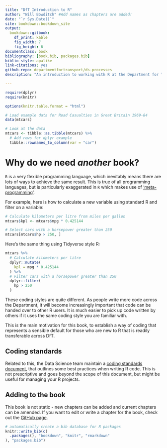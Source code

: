 ```yaml
--- 
title: "DfT Introduction to R"
author: "Will Bowditch" #Add names as chapters are added!
date: "`r Sys.Date()`"
site: bookdown::bookdown_site
output: 
  bookdown::gitbook:
    df_print: kable
    fig_width: 7
    fig_height: 6
documentclass: book
bibliography: [book.bib, packages.bib]
biblio-style: apalike
link-citations: yes
github-repo: departmentfortransport/ds-processes
description: "An introduction to working with R at the Department for Transport"

---
```

```r
require(dplyr)
require(knitr)

options(knitr.table.format = "html")

# Load example data for Road Casualties in Great Britain 1969-84
data(mtcars)

# Look at the data
mtcars <- tibble::as.tibble(mtcars) %>%
  # Add rows for dplyr example
  tibble::rownames_to_column(var = "car")
```

# Why do we need _another_ book?

`R` is a very flexible programming language, which inevitably means there are lots of ways to achieve the same result. This is true of all programming languages, but is particularly exaggerated in `R` which makes use of ['meta-programming'](http://adv-r.had.co.nz/). 

For example, here is how to calculate a new variable using standard R and filter on a variable:
```r
# Calculate kilometers per litre from miles per gallon
mtcars$kpl <- mtcars$mpg * 0.425144

# Select cars with a horsepower greater than 250
mtcars[mtcars$hp > 250, ]
```

Here's the same thing using Tidyverse style R:
```r

mtcars %>%
  # Calculate kilometers per litre
  dplyr::mutate(
    kpl = mpg * 0.425144
  ) %>%
  # Filter cars with a horsepower greater than 250
  dplyr::filter(
    hp > 250
  )
```

These coding styles are quite different. As people write more code across the Department, it will become increasingly important that code can be handed over to other R users. It is much easier to pick up code written by others if it uses the same coding style you are familiar with. 

This is the main motivation for this book, to establish a way of coding that represents a sensible default for those who are new to R that is readily transferable across DfT. 


## Coding standards

Related to this, the Data Science team maintain a [coding standards document](https://departmentfortransport.github.io/ds-processes/Coding_standards/r.html), that outlines some best practices when writing R code. This is not prescriptive and goes beyond the scope of this document, but might be useful for managing your R projects. 

## Adding to the book

This book is not static - new chapters can be added and current chapters can be amended. If you want to edit or write a chapter for the book, check out the [GitHub page](https://github.com/departmentfortransport/ds-r-training). 


```r
# automatically create a bib database for R packages
knitr::write_bib(c(
  .packages(), "bookdown", "knitr", "rmarkdown"
), "packages.bib")
```

